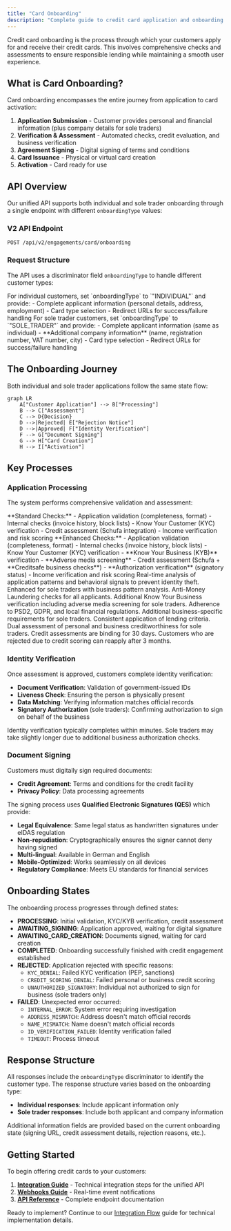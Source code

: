 ```yaml
---
title: "Card Onboarding"
description: "Complete guide to credit card application and onboarding for both individuals and sole traders"
---
```


Credit card onboarding is the process through which your customers apply for and receive their credit cards. This involves comprehensive checks and assessments to ensure responsible lending while maintaining a smooth user experience.

## What is Card Onboarding?

Card onboarding encompasses the entire journey from application to card activation:

1. **Application Submission** - Customer provides personal and financial information (plus company details for sole traders)
2. **Verification & Assessment** - Automated checks, credit evaluation, and business verification
3. **Agreement Signing** - Digital signing of terms and conditions
4. **Card Issuance** - Physical or virtual card creation
5. **Activation** - Card ready for use

## API Overview

Our unified API supports both individual and sole trader onboarding through a single endpoint with different `onboardingType` values:

### V2 API Endpoint
```http
POST /api/v2/engagements/card/onboarding
```

### Request Structure
The API uses a discriminator field `onboardingType` to handle different customer types:

<Tabs>
  <Tab title="Individual">
    For individual customers, set `onboardingType` to `"INDIVIDUAL"` and provide:
    - Complete applicant information (personal details, address, employment)
    - Card type selection
    - Redirect URLs for success/failure handling
  </Tab>
  <Tab title="Sole Trader">
    For sole trader customers, set `onboardingType` to `"SOLE_TRADER"` and provide:
    - Complete applicant information (same as individual)
    - **Additional company information** (name, registration number, VAT number, city)
    - Card type selection
    - Redirect URLs for success/failure handling
  </Tab>
</Tabs>

## The Onboarding Journey

Both individual and sole trader applications follow the same state flow:

```mermaid
graph LR
    A["Customer Application"] --> B["Processing"]
    B --> C["Assessment"]
    C --> D{Decision}
    D -->|Rejected| E["Rejection Notice"]
    D -->|Approved| F["Identity Verification"]
    F --> G["Document Signing"]
    G --> H["Card Creation"]
    H --> I["Activation"]
```

## Key Processes

### Application Processing

The system performs comprehensive validation and assessment:

<Tabs>
  <Tab title="Individual">
    **Standard Checks:**
    - Application validation (completeness, format)
    - Internal checks (invoice history, block lists)
    - Know Your Customer (KYC) verification
    - Credit assessment (Schufa integration)
    - Income verification and risk scoring
  </Tab>
  <Tab title="Sole Trader">
    **Enhanced Checks:**
    - Application validation (completeness, format)
    - Internal checks (invoice history, block lists)
    - Know Your Customer (KYC) verification
    - **Know Your Business (KYB)** verification
    - **Adverse media screening**
    - Credit assessment (Schufa + **Creditsafe business checks**)
    - **Authorization verification** (signatory status)
    - Income verification and risk scoring
  </Tab>
</Tabs>

<CardGroup cols={2}>
  <Card title="Fraud Detection" icon="shield-halved">
    Real-time analysis of application patterns and behavioral signals to prevent identity theft. Enhanced for sole traders with business pattern analysis.
  </Card>
  <Card title="AML/KYB Compliance" icon="flag">
    Anti-Money Laundering checks for all applicants. Additional Know Your Business verification including adverse media screening for sole traders.
  </Card>
  <Card title="Regulatory Compliance" icon="scale-balanced">
    Adherence to PSD2, GDPR, and local financial regulations. Additional business-specific requirements for sole traders.
  </Card>
  <Card title="Credit Policy" icon="clipboard-check">
    Consistent application of lending criteria. Dual assessment of personal and business creditworthiness for sole traders.
  </Card>
</CardGroup>

<Warning>
  Credit assessments are binding for 30 days. Customers who are rejected due to credit scoring can reapply after 3 months.
</Warning>

### Identity Verification

Once assessment is approved, customers complete identity verification:

- **Document Verification**: Validation of government-issued IDs
- **Liveness Check**: Ensuring the person is physically present
- **Data Matching**: Verifying information matches official records
- **Signatory Authorization** (sole traders): Confirming authorization to sign on behalf of the business

<Info>
  Identity verification typically completes within minutes. Sole traders may take slightly longer due to additional business authorization checks.
</Info>

### Document Signing

Customers must digitally sign required documents:

- **Credit Agreement**: Terms and conditions for the credit facility
- **Privacy Policy**: Data processing agreements

The signing process uses **Qualified Electronic Signatures (QES)** which provide:
- **Legal Equivalence**: Same legal status as handwritten signatures under eIDAS regulation
- **Non-repudiation**: Cryptographically ensures the signer cannot deny having signed
- **Multi-lingual**: Available in German and English
- **Mobile-Optimized**: Works seamlessly on all devices
- **Regulatory Compliance**: Meets EU standards for financial services

## Onboarding States

The onboarding process progresses through defined states:

- **PROCESSING**: Initial validation, KYC/KYB verification, credit assessment
- **AWAITING_SIGNING**: Application approved, waiting for digital signature
- **AWAITING_CARD_CREATION**: Documents signed, waiting for card creation
- **COMPLETED**: Onboarding successfully finished with credit engagement established
- **REJECTED**: Application rejected with specific reasons:
  - `KYC_DENIAL`: Failed KYC verification (PEP, sanctions)
  - `CREDIT_SCORING_DENIAL`: Failed personal or business credit scoring
  - `UNAUTHORIZED_SIGNATORY`: Individual not authorized to sign for business (sole traders only)
- **FAILED**: Unexpected error occurred:
  - `INTERNAL_ERROR`: System error requiring investigation
  - `ADDRESS_MISMATCH`: Address doesn't match official records
  - `NAME_MISMATCH`: Name doesn't match official records
  - `ID_VERIFICATION_FAILED`: Identity verification failed
  - `TIMEOUT`: Process timeout

## Response Structure

All responses include the `onboardingType` discriminator to identify the customer type. The response structure varies based on the onboarding type:

- **Individual responses**: Include applicant information only
- **Sole trader responses**: Include both applicant and company information

Additional information fields are provided based on the current onboarding state (signing URL, credit assessment details, rejection reasons, etc.).

## Getting Started

To begin offering credit cards to your customers:

1. **[Integration Guide](/card/integration-flow)** - Technical integration steps for the unified API
2. **[Webhooks Guide](/card/webhooks)** - Real-time event notifications
3. **[API Reference](/api-reference)** - Complete endpoint documentation

Ready to implement? Continue to our [Integration Flow](/card/integration-flow) guide for technical implementation details.